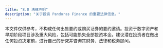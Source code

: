 ```yaml
---
title: "8.0 法律声明"
description: "关于投资 Pandoras Finance 的重要法律信息。"
---
```


本文件仅供参考，不构成任何出售要约或购买证券的要约邀请。投资于数字资产和早期阶段项目涉及重大风险，包括可能损失全部投资本金。建议潜在投资者在做出任何投资决定前，进行自己的研究并咨询其财务、法律和税务顾问。